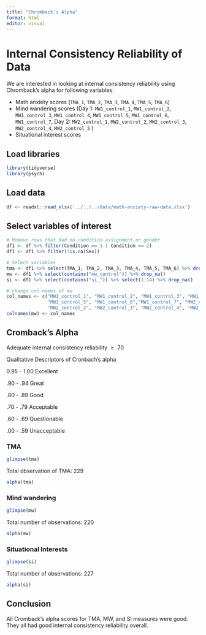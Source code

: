 ```yaml
---
title: "Chromback's Alpha"
format: html
editor: visual
---
```


# Internal Consistency Reliability of Data

We are interested in looking at internal consistency reliability using Chromback's alpha for following variables:

-   Math anxiety scores (`TMA_1`, `TMA_2`, `TMA_3`, `TMA_4`, `TMA_5`, `TMA_6`)
-   Mind wandering scores (Day 1: `MW1_control_1`, `MW1_control_2`, `MW1_control_3`, `MW1_control_4`, `MW1_control_5`, `MW1_control_6`, `MW1_control_7`, Day 2: `MW2_control_1`, `MW2_control_2`, `MW2_control_3`, `MW2_control_4`, `MW2_control_5` )
-   Situational interest scores

## Load libraries

```r
library(tidyverse)
library(psych)
```

## Load data

```r
df <- readxl::read_xlsx('../../../data/math-anxiety-raw-data.xlsx') 
```

## Select variables of interest

```r
# Remove rows that had no condition assignment or gender
df1 <- df %>% filter(Condition == 1 | Condition == 2)
df1 <- df1 %>% filter(!is.na(Sex))
```

```r
# Select variables
tma <- df1 %>% select(TMA_1, TMA_2, TMA_3, TMA_4, TMA_5, TMA_6) %>% drop_na()
mw <- df1 %>% select(contains("mw_control")) %>% drop_na()
si <- df1 %>% select(contains("si_")) %>% select(1:14) %>% drop_na()
```

```r
# change col names of mw
col_names <- c("MW1_control_1", "MW1_control_2", "MW1_control_3", "MW1_control_4",
               "MW1_control_5", "MW1_control_6","MW1_control_7", "MW2_control_1",
               "MW2_control_2", "MW2_control_3", "MW2_control_4", "MW2_control_5")
colnames(mw) <- col_names
```

## Cromback's Alpha

Adequate internal consistency reliability $\geq .70$

Qualitative Descriptors of Cronbach's alpha

0.95 - 1.00 Excellent

.90 - .94 Great

.80 - .89 Good

.70 - .79 Acceptable

.60 - .69 Questionable

.00 - .59 Unacceptable

### TMA

```r
glimpse(tma)
```

Total observation of TMA: 229

```r
alpha(tma)
```

### Mind wandering

```r
glimpse(mw)
```

Total number of observations: 220

```r
alpha(mw)
```

### Situational Interests

```r
glimpse(si)
```

Total number of observations: 227

```r
alpha(si)
```

## Conclusion

All Cromback's alpha scores for TMA, MW, and SI measures were good. They all had good internal consistency reliability overall.
